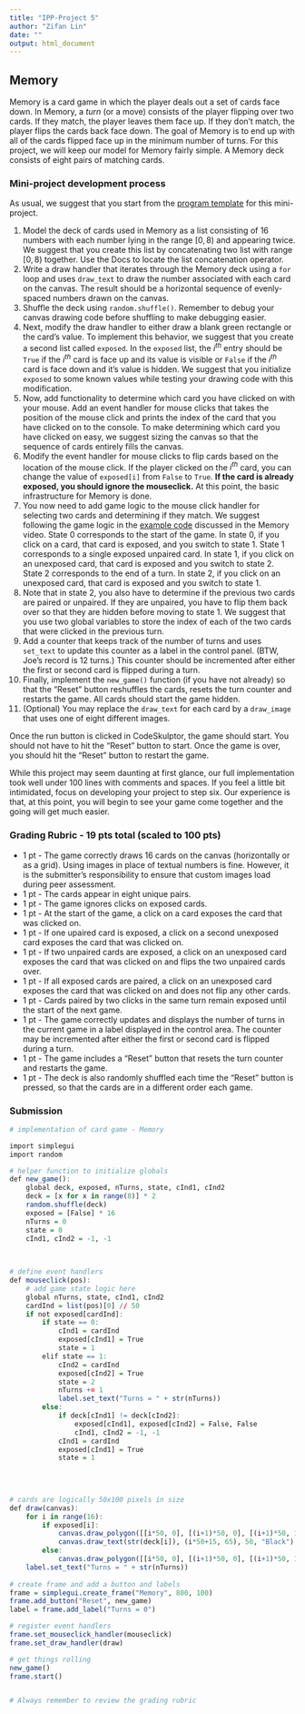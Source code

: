 ```yaml
---
title: "IPP-Project 5"
author: "Zifan Lin"
date: ""
output: html_document
---
```


## Memory

Memory is a card game in which the player deals out a set of cards face down. In Memory, a *turn* (or a move) consists of the player flipping over two cards. If they match, the player leaves them face up. If they don't match, the player flips the cards back face down. The goal of Memory is to end up with all of the cards flipped face up in the minimum number of turns. For this project, we will keep our model for Memory fairly simple. A Memory deck consists of eight pairs of matching cards.

### Mini-project development process

As usual, we suggest that you start from the [program template](http://www.codeskulptor.org/#examples-memory_template.py) for this mini-project.

1. Model the deck of cards used in Memory as a list consisting of 16 numbers with each number lying in the range $[0,8)$ and appearing twice. We suggest that you create this list by concatenating two list with range $[0,8)$ together. Use the Docs to locate the list concatenation operator.
2. Write a draw handler that iterates through the Memory deck using a `for` loop and uses `draw_text` to draw the number associated with each card on the canvas. The result should be a horizontal sequence of evenly-spaced numbers drawn on the canvas.
3. Shuffle the deck using `random.shuffle()`. Remember to debug your canvas drawing code before shuffling to make debugging easier.
4. Next, modify the draw handler to either draw a blank green rectangle or the card's value. To implement this behavior, we suggest that you create a second list called `exposed`. In the `exposed` list, the $i^{th}$ entry should be `True` if the $i^{th}$ card is face up and its value is visible or `False` if the $i^{th}$ card is face down and it's value is hidden. We suggest that you initialize `exposed` to some known values while testing your drawing code with this modification.
5. Now, add functionality to determine which card you have clicked on with your mouse. Add an event handler for mouse clicks that takes the position of the mouse click and prints the index of the card that you have clicked on to the console. To make determining which card you have clicked on easy, we suggest sizing the canvas so that the sequence of cards entirely fills the canvas.
6. Modify the event handler for mouse clicks to flip cards based on the location of the mouse click. If the player clicked on the $i^{th}$ card, you can change the value of `exposed[i]` from `False` to `True`. **If the card is already exposed, you should ignore the mouseclick.** At this point, the basic infrastructure for Memory is done.
7. You now need to add game logic to the mouse click handler for selecting two cards and determining if they match. We suggest following the game logic in the [example code](http://www.codeskulptor.org/#examples-memory_states.py) discussed in the Memory video. State 0 corresponds to the start of the game. In state 0, if you click on a card, that card is exposed, and you switch to state 1. State 1 corresponds to a single exposed unpaired card. In state 1, if you click on an unexposed card, that card is exposed and you switch to state 2. State 2 corresponds to the end of a turn. In state 2, if you click on an unexposed card, that card is exposed and you switch to state 1.
8. Note that in state 2, you also have to determine if the previous two cards are paired or unpaired. If they are unpaired, you have to flip them back over so that they are hidden before moving to state 1. We suggest that you use two global variables to store the index of each of the two cards that were clicked in the previous turn.
9. Add a counter that keeps track of the number of turns and uses `set_text` to update this counter as a label in the control panel. (BTW, Joe's record is 12 turns.)  This counter should be incremented after either the first or second card is flipped during a turn.
10. Finally, implement the `new_game()` function (if you have not already) so that the "Reset" button reshuffles the cards, resets the turn counter and restarts the game. All cards should start the game hidden.
11. (Optional) You may replace the `draw_text` for each card by a `draw_image` that uses one of eight different images.

Once the run button is clicked in CodeSkulptor, the game should start. You should not have to hit the "Reset" button to start. Once the game is over, you should hit the "Reset" button to restart the game.

While this project may seem daunting at first glance, our full implementation took well under 100 lines with comments and spaces. If you feel a little bit intimidated, focus on developing your project to step six. Our experience is that, at this point, you will begin to see your game come together and the going will get much easier.


### Grading Rubric - 19 pts total (scaled to 100 pts)

- 1 pt - The game correctly draws 16 cards on the canvas (horizontally or as a grid). Using images in place of textual numbers is fine. However, it is the submitter's responsibility to ensure that custom images load during peer assessment.
- 1 pt - The cards appear in eight unique pairs.
- 1 pt - The game ignores clicks on exposed cards.
- 1 pt - At the start of the game, a click on a card exposes the card that was clicked on.
- 1 pt - If one upaired card is exposed, a click on a second unexposed card exposes the card that was clicked on.
- 1 pt - If two unpaired cards are exposed, a click on an unexposed card exposes the card that was clicked on and flips the two unpaired cards over.
- 1 pt - If all exposed cards are paired, a click on an unexposed card exposes the card that was clicked on and does not flip any other cards.
- 1 pt - Cards paired by two clicks in the same turn remain exposed until the start of the next game.
- 1 pt - The game correctly updates and displays the number of turns in the current game in a label displayed in the control area. The counter may be incremented after either the first or second card is flipped during a turn.
- 1 pt - The game includes a "Reset" button that resets the turn counter and restarts the game.
- 1 pt - The deck is also randomly shuffled each time the "Reset" button is pressed, so that the cards are in a different order each game.

### Submission
```r
# implementation of card game - Memory

import simplegui
import random

# helper function to initialize globals
def new_game():
    global deck, exposed, nTurns, state, cInd1, cInd2
    deck = [x for x in range(8)] * 2
    random.shuffle(deck)
    exposed = [False] * 16
    nTurns = 0
    state = 0
    cInd1, cInd2 = -1, -1
    

     
# define event handlers
def mouseclick(pos):
    # add game state logic here
    global nTurns, state, cInd1, cInd2
    cardInd = list(pos)[0] // 50
    if not exposed[cardInd]:
        if state == 0:
            cInd1 = cardInd
            exposed[cInd1] = True
            state = 1
        elif state == 1:
            cInd2 = cardInd
            exposed[cInd2] = True
            state = 2
            nTurns += 1
            label.set_text("Turns = " + str(nTurns))
        else:
            if deck[cInd1] != deck[cInd2]:
                exposed[cInd1], exposed[cInd2] = False, False
                cInd1, cInd2 = -1, -1
            cInd1 = cardInd
            exposed[cInd1] = True
            state = 1

            
    
                        
# cards are logically 50x100 pixels in size    
def draw(canvas):
    for i in range(16):
        if exposed[i]:
            canvas.draw_polygon([[i*50, 0], [(i+1)*50, 0], [(i+1)*50, 100], [i*50, 100]], 1, "Black", "White")
            canvas.draw_text(str(deck[i]), (i*50+15, 65), 50, "Black")
        else:
            canvas.draw_polygon([[i*50, 0], [(i+1)*50, 0], [(i+1)*50, 100], [i*50, 100]], 1, "Black", "Teal")
    label.set_text("Turns = " + str(nTurns))
    
# create frame and add a button and labels
frame = simplegui.create_frame("Memory", 800, 100)
frame.add_button("Reset", new_game)
label = frame.add_label("Turns = 0")

# register event handlers
frame.set_mouseclick_handler(mouseclick)
frame.set_draw_handler(draw)

# get things rolling
new_game()
frame.start()


# Always remember to review the grading rubric
```